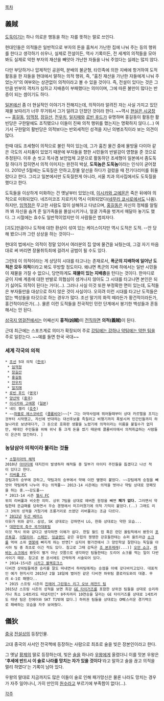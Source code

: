 [[목차]]

== 義賊 ==
[[도둑]]이기는 하나 의로운 행동을 하는 자를 뜻하는 말로 쓰인다.

현대인들은 의적들은 일반적으로 부자의 돈을 훔쳐서 가난한 집에 나눠 주는 등의 행위를 한다고 생각하기 쉬우나, 실제로 전설이든, 역사 기록이든, 전 세계의 의적들을 모아봐도 실제로 악한 부자의 재산을 빼앗아 가난한 자들을 나눠 주었다는 실례는 많지 않다.

다만 부당하거나 압제적인 공권력, 분배의 불균형, 타민족에 의한 지배에 항거하여 도적 활동을 한 자들을 현대에서 말하는 의적 행위, 즉, "훔친 재산을 가난한 자들에게 나눠 주었는가"의 여부와는 상관없이 의적이라고 볼 수 있을 것이다. 즉,  전설이 있다는 것은 그만큼 빈부의 격차가 심하고 지배층이 부패했다는 의미이며, 그에 따른 불만이 많다는 반증이 되는 셈이기도 하다.

[[일본]]에선 좀 더 현실적인 이야기가 전해지는데, 의적이라 알려진 자는 사실 가지고 있던 재물 보따리가 너무 무거워서 그거 덜려고 던졌던 것이라 한다. ~~역시 [[현실은 시궁창]]~~ [[홍길동]], [[임꺽정]], [[장길산]], [[전우치]], [[일지매]]와 [[로빈 후드]]가 유명하며 홍길동이 활동한 활빈당은 구한말에도 조직됐으나 이들이 진짜 의적 행위를 했는지는 명확하지 않다.(…) 여기서 구한말의 활빈당은 의적보다는 반외세적인 성격을 지닌 의병조직이라 보는 의견이 많다.

한때 대도 조세형이 의적으로 불린 적이 있는데, 그가 훔친 물건 중에 물방울 다이아 같은 극도의 사치품이 있었기 때문에 부자들을 향한 시민들의 반발감이 영향을 준 것으로 추정된다. 이후 손 씻고 목사겸 보안업체 고문으로 활동하던 조세형이 일본에서 좀도둑질 하다가 잡히면서 의적 이미지는 완전히 박살, '''도둑놈은 도둑놈'''이라는 인식이 굳어졌다. 2010년 5월에는 도둑질은 안하고,장물 알선을 하다가 걸렸을 때 전기다리미를 휘둘렀다고 한다. 그리고  일본에서만 도둑질한게 아니라, 서울 치과 의사집에서도 도둑질을 했다고 한다.

도둑들을 이상하게 미화하는 건 옛날부터 있었는데, [[이시카와 고에몬]]은 죽은 뒤에야 의적으로 미화되었다. 네즈미코조 지로키치 역시 미화되었다([[네무리 쿄시로]]에서도 나옴). 하지만, [[임꺽정]]은 무고한 사람도 많이 살해하고 다녔으며, [[홍길동]]은 자신의 정체를 알릴까 봐 자신을 숨겨 준 일가족들을 몰살시키거나, 얼굴 가죽을 벗겨서 매달아 놓기도 했다. 그 시절에는 효수도 일반적이었지만 이 사람들은 범죄자다.

[괴도]만큼이나 도적에 대한 환상이 섞여 있는 케이스이지만 역시 도적은 도적. --안 당해 봤으니까 그런 상상을 하는 것이다--

현대의 법에서는 의적이 정말 있어서 여러분의 집 앞에 물건을 놔뒀는데, 그걸 자기 마음대로 써 버리면 장물취득죄에 걸려서 공범이 될 수도 있다.

그런데 이 의적이라는 게 상당히 시대를 타고나는 존재로서, '''폭군의 지배하에 일어난 도적은 모두 의적'''이라고 봐도 무방할 정도이다. 왜냐면 폭군의 지배 하에서는 일반 시민들이 재물을 가질 수 없으니, 당연하게도 '''재물이 있는 지배층'''을 턴다는 것이다. 한마디로 굳이 지배 계층에 대한 반발로 의협심이 생겨나지 않아도 그 시대를 타고나면 본인은 되기 싫어도 의적이 된다는 거다(...). 그러나 사실 이것 또한 부정확한 면이 있는데, 도적들은 부자들만을 대상으로 하지 않은 것이 사실이다. 오히려 이런 시대를 타고난 도적들은 없는 백성들을 타깃으로 하는 경우가 많다. 조선 말기의 화적 떼라든가 황건적이라든가, 홍건적이라든가(...). 물론 이런 도적들을 전국적인 민란 단계에서 봉기한 백성들과 혼동해서는 안 된다.

[[삼국지 영걸전]]에서는 어째선지 '''흉적(凶賊)'''이 [[전직]]하면 '''의적(義賊)'''이 된다.

근데 최근에는 스포츠계로 의미가 확장되어 주로 [[양반학살|강팀에는 강하나 약팀에는 약한 팀]]을 주로 일컫는다. ~~예를 들면 한국 국대~~

=== 세계 각국의 의적 ===
 * [[조선]] 5대 의적 ([[한국]])
  * [[임꺽정]]
  * [[장길산]]
  * [[홍길동]]
  * [[전우치]]
  * [[일지매]]
 * [[로빈 후드]] ([[영국]])
 * [[양산박]] ([[중국]])
 * [[이시카와 고에몽]] ([[일본]])
 * 네드 켈리 ([[호주]])
 * ~~[[파블로 에스코바르]] ([[콜롬비아]])~~[* 그는 마약사업에 뛰어들때부터 상대 카르텔을 조지는것부터 시작했고, 자신에 반대하는 대선후보를 족칠려고 비행기까지 폭발시켜 민간인들까지 하늘나라로 보낸데다가, 그 돈으로 호화판 생활을 노렸기에 의적이라는 이름을 붙힐수가 없지만, 메데인 주민들을 위해 위낙 통 크게 돈을 썼기 때문에 콜롬비아에서 의적취급하는 사람들이 은근히 많긴하다. ]
=== 농담삼아 의적이라 불리는 것들 ===

 * [[소말리아의 해적]]
 2010년 [[아이티]]에 대지진이 발생하자 해적들 중 일부가 아이티 주민들을 돕겠다고 나선 적이 있다고 한다.
 * [[리버풀 FC]]
 강팀과의 승부에 강하고, 약팀과의 승부에서 약해 이런 별명이 붙었다. ~~강팀에게 승점을 빼앗아 약팀에게 나누어 주는 의적풀~~ 2013-14 시즌에는 의적을 벗어나 약팀 상대로 깡패짓을 하는 중.~~강도풀~~
 * 2013-14 시즌 [[첼시 FC]]
 위의 리버풀과 비슷한 의미. 상위 7팀을 상대로 에버튼 원정을 빼면 '''패가 없다.''' 그러면서 약팀한테 뜬금패를 당하면서 우승 경쟁에서 미끄러졌기에 의적 기믹이 붙었다.(..) 그래도 리그 3위의 성적을 거뒀기에 조롱거리로 쓰였던 리버풀과는 조금 다르다.
 * [[2012년]] [[두산 베어스]]
 이유가 위와 같다. 삼성, SK 상대로는 강하면서 LG, 한화 상대로는 약한 모습...
 * [[대한민국 축구 국가대표팀]]
 이것 역시 위와 같다고 생각하면 이해가 쉽다. 한일 월드 컵 혹은 런던 올림픽에서 봤듯이 [[포르투갈]], [[이탈리아]], [[스페인]], [[잉글랜드]] 같은 유럽의 쟁쟁한 강호들한테는 슈퍼 울트라급 [[쇼크]]를 먹여 소위 [[멘붕]]에 빠지게 하는 반면[* 심지어 평가전에서 그 양민학살 잘한다는 독일을 아시아 팀 중 최초로 이긴 적도 있다. 참고로 그때 감독은 [[조 본프레레]](...)] [[오만 쇼크]], [[레바논 쇼크]]에서 봤듯이 별거 아닌 것쯤으로 생각하던 팀들한테는 도리어 쇼크를 먹는 일이 다반사이기 때문. 참고로 본 문서에도 간략하게 서술되어 있다.
 * 2014-15시즌 [[시카고 블랙호크스]]
 디비젼 상위팀들에겐 승리를 잘도 따내면서 하위팀에게는 승점을 아예 갖다바치고있다. 대표적인 예가 현지시각 2015년 2월 18일에 벌어진 같은 디비젼 하위팀 콜로라도와의 대결. 무려 4-1로 패했다..
 * 2015 스프링 시즌의 [[진에어 그린윙스/리그 오브 레전드|진에어 그린윙스 리그 오브 레전드 팀]]
 2015년 스프링 시즌의 성적을 보면 최강 [[GE 타이거즈]]를 포함한 상위권 팀들을 상대로 승리하거나 최소 1세트라도 따냈지만[* 8주차까지 10연승을 달리는 GE 타이거즈를 상대로 1세트라도 따낸 팀은 진에어와 SKT T1밖에 없다.] 하위권 팀들을 상대로는 OME스러운 경기력으로 패배하는 모습을 자주 보여줬다.
== 儀狄 ==
[[중국]] [[전설]]상의 등장인물.

고대 중국의 사서인 전국책에 등장하는 사람으로 최초로 술을 빚은 장본인이라고 한다.

그 옛날 [[황제]]의 딸로 등장하는데, 빚은 [[술]]을 하나라 [[우]]왕에게 올렸더니 이를 맛본 우왕은 ''''후세에 반드시 이 술로 나라를 망치는 자가 있을 것이다''''라고 말하고 술을 끊고 의적을 멀리 하였다'는 기록이 남아 있다.

우왕의 말대로 지금까지도 많은 이들이 술로 인해 패가망신은 물론 나라도 망치는 경우가 자주 일어나니, 가히 만인의 [[원수]]라고 부르기에 부족함이 없다(…).

[[각주]]
